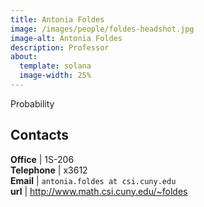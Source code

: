```yaml
---
title: Antonia Foldes
image: /images/people/foldes-headshot.jpg
image-alt: Antonia Foldes
description: Professor
about:
  template: solana
  image-width: 25%
---
```



Probability


## Contacts

**Office**    | 1S-206     <br/>
**Telephone** | x3612                              <br/>
**Email**     | `antonia.foldes at csi.cuny.edu`                            <br/>
**url**       | [http://www.math.csi.cuny.edu/~foldes](http://www.math.csi.cuny.edu/~foldes)  <br/>


